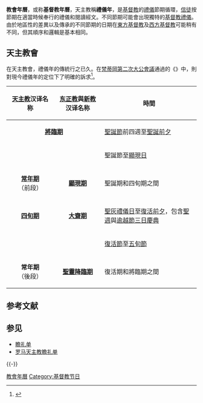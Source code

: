 {{Liturgical year}}
{{耶稣}}
{{基督教}}
'''教會年曆'''，或称'''基督教年曆'''，天主教稱'''禮儀年'''，是[[基督教|基督教]]的[[基督教禮拜儀式|禮儀]]節期循環，[[信徒|信徒]]按節期在適當時候奉行的禮儀和閱讀經文。不同節期可能會出現獨特的[[基督教禮儀|基督教禮儀]]。由於地區性的差異以及傳承的不同節期的日期在[[東方基督教|東方基督教]]及[[西方基督教|西方基督教]]可能稍有不同，但其順序和邏輯是基本相同。

==天主教會==
在天主教會，禮儀年的傳統行之已久。在[[梵蒂岡第二次大公會議|梵蒂岡第二次大公會議]]通過的《{{link-en|禮儀憲章|Sacrosanctum Concilium}}》中，則對現今禮儀年的定位下了明確的訴求<ref>{{cite web|author=錢玲珠|title=禮儀年概述|url=http://www.catholic.org.tw/theology/public/liyi/topics_liturgicalyear_summary.html|work=禮儀年|publisher=輔神禮儀研究中心|accessdate=2014-04-20|archive-date=2013-12-11|archive-url=https://web.archive.org/web/20131211035706/http://www.catholic.org.tw/theology/public/liyi/topics_liturgicalyear_summary.html|dead-url=no}}</ref>。

{|class="wikitable"
|- 
! width="25%" | [[天主教|天主教]]汉译名称
! width="25%" | [[东正教|东正教]]與[[新教|新教]]汉译名称
! width="50%" | 時間
|-
| align=center colspan="2" | '''[[將臨期|將臨期]]'''
| [[聖誕節|聖誕節]]前四週至[[聖誕前夕|聖誕前夕]]
|-
| align=center colspan="2" | '''{{link-en|聖誕期|Christmastide}}'''
| 聖誕節至[[顯現日|顯現日]]
|-
| align=center | '''[[常年期|常年期]]'''（前段）
| align=center | '''[[顯現期|顯現期]]'''
| 聖誕期和四旬期之間
|-
| align=center | '''[[四旬期|四旬期]]'''
| align=center | '''[[大齋期|大齋期]]'''
| [[聖灰禮儀日|聖灰禮儀日]]至[[復活前夕|復活前夕]]，包含[[聖週|聖週]]與[[逾越節三日慶典|逾越節三日慶典]]
|-
| align=center colspan="2" | '''{{link-en|復活期|Eastertide}}'''
| [[復活節|復活節]]至[[五旬節|五旬節]]
|-
| align=center | '''常年期'''（後段）
| align=center | '''[[聖靈降臨期|聖靈降臨期]]'''
| 復活期和將臨期之間
|}

== 参考文献 ==
{{Reflist}}

== 参见 ==
* [[圣人历|瞻礼单]]
* [[罗马天主教圣人历|罗马天主教瞻礼单]]

{{-}}
{{曆法}}
{{基督教页脚}}
{{天主教会礼仪年}}

{{Authority control}}
[[Category:教會年曆|]]
[[Category:基督教节日|Category:基督教节日]]